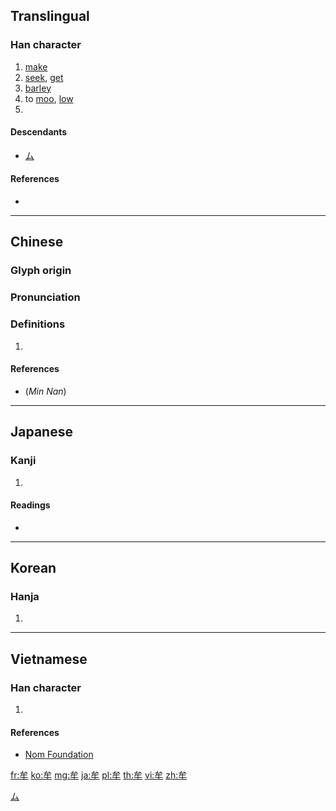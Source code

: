 {{character info/new}}
==Translingual==

===Han character===
{{Han char|rn=93|rad=牛|as=02|sn=6|four=23500|canj=IHQ|ids=⿱厶牛}}

# [[make]]
# [[seek]], [[get]]
# [[barley]]
# to [[moo]], [[low]]
# {{surname|lang=zh}}

====Descendants====
* [[ム]]

====References====
* {{Han ref|kx=0697.060|dkj=19928|dj=1109.040|hdz=31800.070|uh=725F|ud=29279|bh=A6C8|bd=42696}}

[[Category:Han characters from which katakana were derived|ム]]

----

==Chinese==
{{zh-forms}}

===Glyph origin===
{{Han etym}}

===Pronunciation===
{{zh-pron
|m=móu,mù
|c=mau4
|mn=bô͘
|mc=y
|oc=y
|ma=
|cat=v,n,a,pn
}}

===Definitions===
{{zh-hanzi}}

# {{rfdef|lang=zh}}

====References====
* (''Min Nan'') {{thcwd|41051}}

----

==Japanese==

===Kanji===
{{ja-kanji|grade=|rs=牛02}}

# {{defn|lang=ja|sort=牛02}}

====Readings====
* {{ja-readings|on=[[ぼう]] (bō), [[む]] (mu)|kun=[[むさぼる]] (musaboru)}}

----

==Korean==

===Hanja===
{{ko-hanja|hangeul=모|eumhun=|rv=mo|mr=mo|y=mo}}

# {{defn|lang=ko|sort=牛02}}

----

==Vietnamese==

===Han character===
{{vi-readings|rs=牛02| hanviet = [[màu]], [[mâu]], [[mầu]], [[mào]], [[mưu]], [[rậm]]}}

# {{defn|lang=vi|sort=牛02}}

====References====
*[http://nomfoundation.org/common/nom_details.php?codepoint=725f Nom Foundation]

[[fr:牟]]
[[ko:牟]]
[[mg:牟]]
[[ja:牟]]
[[pl:牟]]
[[th:牟]]
[[vi:牟]]
[[zh:牟]]